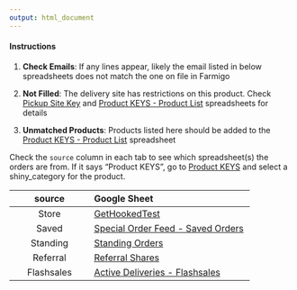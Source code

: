 ```yaml
---
output: html_document
---
```


#### Instructions

1. **Check Emails**: If any lines appear, likely the email listed in below spreadsheets does not match the one on file in Farmigo

2. **Not Filled**: The delivery site has restrictions on this product. Check [Pickup Site Key](https://docs.google.com/spreadsheets/d/1ayE84QiGlQVmCR1TDnWlnZ5feejVRQgZVk-nmWrKcaM/edit#gid=0) and [Product KEYS - Product List](https://docs.google.com/spreadsheets/d/1-8f7wh3ebdb7KpcCc__VfqHoKCkL0VoIiiruBCzckXw/edit#gid=305766482) spreadsheets for details

3. **Unmatched Products**: Products listed here should be added to the [Product KEYS - Product List](https://docs.google.com/spreadsheets/d/1-8f7wh3ebdb7KpcCc__VfqHoKCkL0VoIiiruBCzckXw/edit#gid=305766482) spreadsheet



<i class="fas fa-info-circle"></i><span class='prompt-message'>Check the `source` column in each tab to see which spreadsheet(s) the orders are from. If it says "Product KEYS", go to [Product KEYS](https://docs.google.com/spreadsheets/d/1-8f7wh3ebdb7KpcCc__VfqHoKCkL0VoIiiruBCzckXw/edit#gid=0) and select a shiny_category for the product.</span>

| source | Google Sheet |
| :----: | :----------- |
| Store | [GetHookedTest](https://docs.google.com/spreadsheets/d/1SbPNZFC83TgEyHsjxSxYamzoptPfJyi_amIQn6dCoxM/edit?ts=5f4d4dbc#gid=0) | 
| Saved | [Special Order Feed - Saved Orders](https://docs.google.com/spreadsheets/d/1WIijF4CsRumAiOl50OMJUH6GM6ZKUiArhxjLiOiT9Lk/edit#gid=1611643887) | 
| Standing | [Standing Orders](https://docs.google.com/spreadsheets/d/1_nIfoGe_-K4UxGcFmeJTq33S2l3EGXiinO6Fw0JRpx8/edit#gid=0) | 
| Referral | [Referral Shares](https://docs.google.com/spreadsheets/d/1HbzWmgYvx0659hwONIiJ_a_D63sObaHKTiuKWrXcvwE/edit#gid=973159798) | 
| Flashsales | [Active Deliveries - Flashsales](https://docs.google.com/spreadsheets/d/1M7JKNNb-OUs8pFe6mMPC5BZqG09aLOlRcRG9HpReyoY/edit#gid=0) |